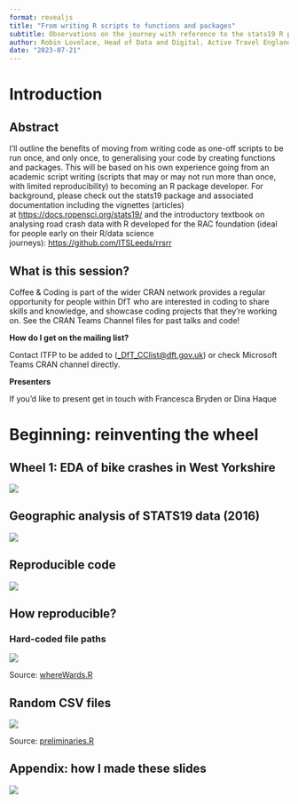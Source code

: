 ```yaml
---
format: revealjs
title: "From writing R scripts to functions and packages"
subtitle: Observations on the journey with reference to the stats19 R package
author: Robin Lovelace, Head of Data and Digital, Active Travel England<br>Coffee and Coding presentation for the Department for Transport's Coding and Reproducible Analysis Network
date: "2023-07-21"
---
```


# Introduction

## Abstract

I'll outline the benefits of moving from writing code as one-off scripts to be run once, and only once, to generalising your code by creating functions and packages. This will be based on his own experience going from an academic script writing (scripts that may or may not run more than once, with limited reproducibility) to becoming an R package developer. For background, please check out the stats19 package and associated documentation including the vignettes (articles) at [https://docs.ropensci.org/stats19/](https://eur02.safelinks.protection.outlook.com/?url=https%3A%2F%2Fdocs.ropensci.org%2Fstats19%2F&data=05%7C01%7CRobin.Lovelace%40activetravelengland.gov.uk%7Cbf6d6c1359b14a5e282f08db5d0d05d8%7C28b782fb41e148eabfc3ad7558ce7136%7C0%7C0%7C638206082781953473%7CUnknown%7CTWFpbGZsb3d8eyJWIjoiMC4wLjAwMDAiLCJQIjoiV2luMzIiLCJBTiI6Ik1haWwiLCJXVCI6Mn0%3D%7C3000%7C%7C%7C&sdata=S4j2CUt1HI9%2BKRKMB1Fq1HW4BDm2V%2BSkRAWoYDOF47c%3D&reserved=0 "Original URL: https://docs.ropensci.org/stats19/. Click or tap if you trust this link.") and the introductory textbook on analysing road crash data with R developed for the RAC foundation (ideal for people early on their R/data science journeys): [https://github.com/ITSLeeds/rrsrr](https://eur02.safelinks.protection.outlook.com/?url=https%3A%2F%2Fgithub.com%2FITSLeeds%2Frrsrr&data=05%7C01%7CRobin.Lovelace%40activetravelengland.gov.uk%7Cbf6d6c1359b14a5e282f08db5d0d05d8%7C28b782fb41e148eabfc3ad7558ce7136%7C0%7C0%7C638206082781953473%7CUnknown%7CTWFpbGZsb3d8eyJWIjoiMC4wLjAwMDAiLCJQIjoiV2luMzIiLCJBTiI6Ik1haWwiLCJXVCI6Mn0%3D%7C3000%7C%7C%7C&sdata=LJN%2BIvop4q9ar2zPN0T5JWKxjeGFZXMuOCRoo2EngtE%3D&reserved=0 "Original URL: https://github.com/ITSLeeds/rrsrr. Click or tap if you trust this link.")

```{=html}
<!-- **Start time**

Please note, the session will start 5 minutes later than the scheduled start time, this is to allow time for setting up.

**Teams Meeting**

Sessions will be held only in cyberspace for the foreseeable future. Please mute your microphone unless you want to ask a question, you can also raise your hand with the hand icon, and post questions in the chat.

**What is Coffee & Coding?** -->
```
## What is this session?

Coffee & Coding is part of the wider CRAN network provides a regular opportunity for people within DfT who are interested in coding to share skills and knowledge, and showcase coding projects that they're working on. See the CRAN Teams Channel files for past talks and code!

**How do I get on the mailing list?**

Contact ITFP to be added to ([\_DfT_CClist\@dft.gov.uk](mailto:_DfT_CClist@dft.gov.uk "mailto:_dft_cclist@dft.gov.uk")) or check Microsoft Teams CRAN channel directly.

**Presenters**

If you'd like to present get in touch with Francesca Bryden or Dina Haque

# Beginning: reinventing the wheel

## Wheel 1: EDA of bike crashes in West Yorkshire

![](images/paste-2.png)

## Geographic analysis of STATS19 data (2016)

![](images/paste-3.png)

## Reproducible code

![](images/paste-4.png)

## How reproducible?

### Hard-coded file paths

![](images/paste-5.png)

Source: [whereWards.R](https://github.com/Robinlovelace/bikeR/blob/dec72385290ce74df13e56f7fc8facc089afb1ad/stat19/whereWards.R#L14)

## Random CSV files

![](images/paste-6.png)

Source: [preliminaries.R](https://github.com/Robinlovelace/bikeR/blob/dec72385290ce74df13e56f7fc8facc089afb1ad/stat19/preliminaries.R#L4)

## Appendix: how I made these slides

![](images/paste-1.png)